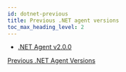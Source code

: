 ```yaml
---
id: dotnet-previous
title: Previous .NET agent versions
toc_max_heading_level: 2
---
```



-   [.NET Agent v2.0.0](dotnet-2_0_0)

[Previous .NET Agent Versions](https://deprecated-docs.whatap.io/kr/releasenotes/#net-agent-release-notes)
